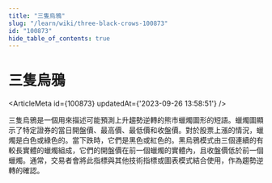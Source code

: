 ```yaml
---
title: "三隻烏鴉"
slug: "/learn/wiki/three-black-crows-100873"
id: "100873"
hide_table_of_contents: true
---
```



# 三隻烏鴉

<ArticleMeta id={100873} updatedAt={'2023-09-26 13:58:51'} />
<div className='border-solid border-b border-t-0 my-4 border-[var(--ifm-color-gray-300)]' />

三隻烏鴉是一個用來描述可能預測上升趨勢逆轉的熊市蠟燭圖形的短語。蠟燭圖顯示了特定證券的當日開盤價、最高價、最低價和收盤價。對於股票上漲的情況，蠟燭是白色或綠色的。當下跌時，它們是黑色或紅色的。黑烏鴉模式由三個連續的有較長實體的蠟燭組成，它們的開盤價在前一個蠟燭的實體內，且收盤價低於前一個蠟燭。通常，交易者會將此指標與其他技術指標或圖表模式結合使用，作為趨勢逆轉的確認。
